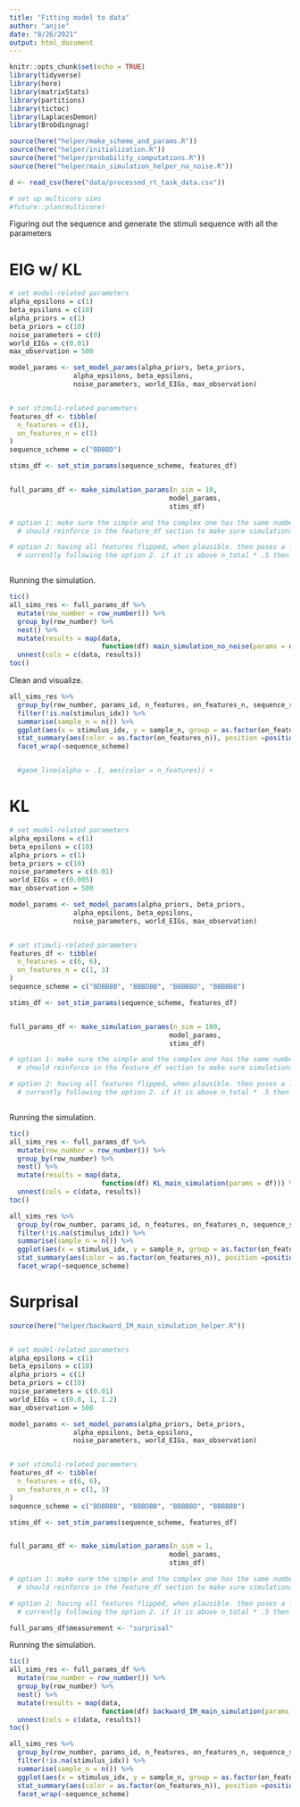 ```yaml
---
title: "Fitting model to data"
author: "anjie"
date: "8/26/2021"
output: html_document
---
```


```r
knitr::opts_chunk$set(echo = TRUE)
library(tidyverse)
library(here)
library(matrixStats)
library(partitions)
library(tictoc)
library(LaplacesDemon)
library(Brobdingnag)

source(here("helper/make_scheme_and_params.R"))
source(here("helper/initialization.R"))
source(here("helper/probability_computations.R"))
source(here("helper/main_simulation_helper_no_noise.R"))

d <- read_csv(here("data/processed_rt_task_data.csv"))

# set up multicore sims
#future::plan(multicore)
```

Figuring out the sequence and generate the stimuli sequence with all the parameters 

# EIG w/ KL 

```r

# set model-related parameters 
alpha_epsilons = c(1)
beta_epsilons = c(10)
alpha_priors = c(1)
beta_priors = c(10)
noise_parameters = c(0)
world_EIGs = c(0.01)
max_observation = 500

model_params <- set_model_params(alpha_priors, beta_priors, 
                alpha_epsilons, beta_epsilons, 
                noise_parameters, world_EIGs, max_observation)


# set stimuli-related parameters 
features_df <- tibble(
  n_features = c(1), 
  on_features_n = c(1)
)
sequence_scheme = c("BBBBD")

stims_df <- set_stim_params(sequence_scheme, features_df)


full_params_df <- make_simulation_params(n_sim = 10,
                                        model_params, 
                                        stims_df)

# option 1: make sure the simple and the complex one has the same number of flipped feature 
  # should reinforce in the feature_df section to make sure simulations are relatively independent of each other? 

# option 2: having all features flipped, when plausible. then poses a limitation on the number of features turned on (n_on <= n_total * .5)
  # currently following the option 2. if it is above n_total * .5 then flip the maximum of the feature 



```



Running the simulation. 

```r
tic()
all_sims_res <- full_params_df %>%
  mutate(row_number = row_number()) %>% 
  group_by(row_number) %>% 
  nest() %>%
  mutate(results = map(data,
                       function(df) main_simulation_no_noise(params = df))) %>%
  unnest(cols = c(data, results))
toc()
```

Clean and visualize. 

```r
all_sims_res %>% 
  group_by(row_number, params_id, n_features, on_features_n, sequence_scheme, stimulus_idx) %>% 
  filter(!is.na(stimulus_idx)) %>% 
  summarise(sample_n = n()) %>% 
  ggplot(aes(x = stimulus_idx, y = sample_n, group = as.factor(on_features_n))) + 
  stat_summary(aes(color = as.factor(on_features_n)), position =position_dodge(width = .1),  fun.data = "mean_cl_boot") + 
  facet_wrap(~sequence_scheme)


  #geom_line(alpha = .1, aes(color = n_features)) + 
```


# KL 

```r

# set model-related parameters 
alpha_epsilons = c(1)
beta_epsilons = c(10)
alpha_priors = c(1)
beta_priors = c(10)
noise_parameters = c(0.01)
world_EIGs = c(0.005)
max_observation = 500

model_params <- set_model_params(alpha_priors, beta_priors, 
                alpha_epsilons, beta_epsilons, 
                noise_parameters, world_EIGs, max_observation)


# set stimuli-related parameters 
features_df <- tibble(
  n_features = c(6, 6), 
  on_features_n = c(1, 3)
)
sequence_scheme = c("BDBBBB", "BBBDBB", "BBBBBD", "BBBBBB")

stims_df <- set_stim_params(sequence_scheme, features_df)


full_params_df <- make_simulation_params(n_sim = 100,
                                        model_params, 
                                        stims_df)

# option 1: make sure the simple and the complex one has the same number of flipped feature 
  # should reinforce in the feature_df section to make sure simulations are relatively independent of each other? 

# option 2: having all features flipped, when plausible. then poses a limitation on the number of features turned on (n_on <= n_total * .5)
  # currently following the option 2. if it is above n_total * .5 then flip the maximum of the feature 



```



Running the simulation. 

```r
tic()
all_sims_res <- full_params_df %>%
  mutate(row_number = row_number()) %>% 
  group_by(row_number) %>% 
  nest() %>%
  mutate(results = map(data,
                       function(df) KL_main_simulation(params = df))) %>%
  unnest(cols = c(data, results))
toc()
```


```r
all_sims_res %>% 
  group_by(row_number, params_id, n_features, on_features_n, sequence_scheme, stimulus_idx) %>% 
  filter(!is.na(stimulus_idx)) %>% 
  summarise(sample_n = n()) %>% 
  ggplot(aes(x = stimulus_idx, y = sample_n, group = as.factor(on_features_n))) + 
  stat_summary(aes(color = as.factor(on_features_n)), position =position_dodge(width = .1),  fun.data = "mean_cl_boot") + 
  facet_wrap(~sequence_scheme)

```

# Surprisal 

```r
source(here("helper/backward_IM_main_simulation_helper.R"))


# set model-related parameters 
alpha_epsilons = c(1)
beta_epsilons = c(10)
alpha_priors = c(1)
beta_priors = c(10)
noise_parameters = c(0.01)
world_EIGs = c(0.8, 1, 1.2)
max_observation = 500

model_params <- set_model_params(alpha_priors, beta_priors, 
                alpha_epsilons, beta_epsilons, 
                noise_parameters, world_EIGs, max_observation)


# set stimuli-related parameters 
features_df <- tibble(
  n_features = c(6, 6), 
  on_features_n = c(1, 3)
)
sequence_scheme = c("BDBBBB", "BBBDBB", "BBBBBD", "BBBBBB")

stims_df <- set_stim_params(sequence_scheme, features_df)


full_params_df <- make_simulation_params(n_sim = 1,
                                        model_params, 
                                        stims_df)

# option 1: make sure the simple and the complex one has the same number of flipped feature 
  # should reinforce in the feature_df section to make sure simulations are relatively independent of each other? 

# option 2: having all features flipped, when plausible. then poses a limitation on the number of features turned on (n_on <= n_total * .5)
  # currently following the option 2. if it is above n_total * .5 then flip the maximum of the feature 

full_params_df$measurement <- "surprisal"

```



Running the simulation. 

```r
tic()
all_sims_res <- full_params_df %>%
  mutate(row_number = row_number()) %>% 
  group_by(row_number) %>% 
  nest() %>%
  mutate(results = map(data,
                       function(df) backward_IM_main_simulation(params = df))) %>%
  unnest(cols = c(data, results))
toc()
```

```r
all_sims_res %>% 
  group_by(row_number, params_id, n_features, on_features_n, sequence_scheme, stimulus_idx) %>% 
  filter(!is.na(stimulus_idx)) %>% 
  summarise(sample_n = n()) %>% 
  ggplot(aes(x = stimulus_idx, y = sample_n, group = as.factor(on_features_n))) + 
  stat_summary(aes(color = as.factor(on_features_n)), position =position_dodge(width = .1),  fun.data = "mean_cl_boot") + 
  facet_wrap(~sequence_scheme)

```